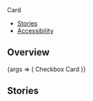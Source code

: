 

<Meta title="Components/Card2/Checkbox" component={Card.Checkbox} />

<PageHeader>Card</PageHeader>

- [Stories](#stories)
- [Accessibility](#accessibility)

## Overview

<Canvas>
  <Story name="Default">
    {args => (
      <Card.Checkbox {...args} width="150px" height="150px">
        <Flex justifyContent="center" alignItems="center" fullHeight>
          <Text color="text-gray-50" size="xsmall" weight="bold">
            Checkbox Card
          </Text>
        </Flex>
      </Card.Checkbox>
    )}
  </Story>
</Canvas>

<ArgsTable story="Default" />

## Stories

